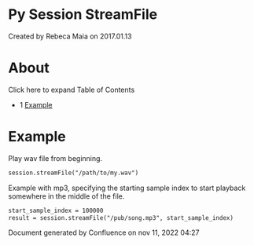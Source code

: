 
# Py Session StreamFile 

 Created by  Rebeca Maia on 2017.01.13

# About

Click here to expand Table of Contents

* 1 [Example](#example)

# Example

Play wav file from beginning.

```xml
session.streamFile("/path/to/my.wav")
```

Example with mp3, specifying the starting sample index to start playback somewhere in the middle of the file.

```xml
start_sample_index = 100000 
result = session.streamFile("/pub/song.mp3", start_sample_index)
```

  
Document generated by Confluence on nov 11, 2022 04:27
